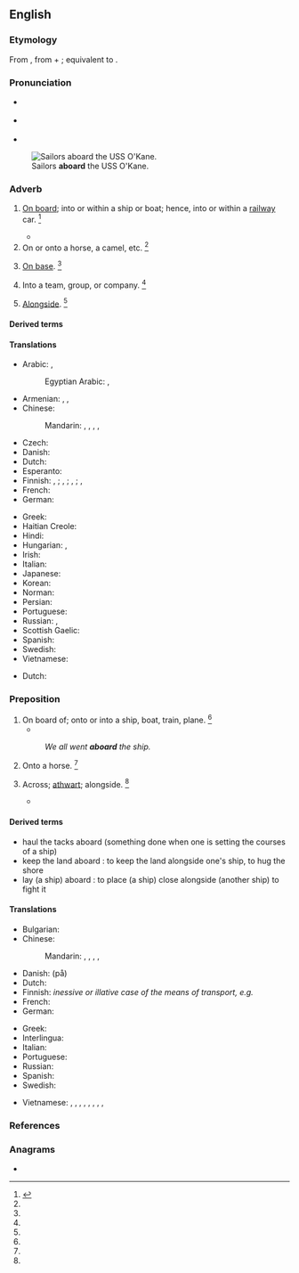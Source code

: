{{also|A board}}
==English==

===Etymology===
From {{inh|en|enm|abord}}, from {{m|enm|a-||on}} + {{m|enm|bord||board, side of a ship}}; equivalent to {{prefix|en|a|board}}.

===Pronunciation===
* {{a|UK}} {{IPA|en|/əˈbɔːd/}}
* {{a|US}} {{IPA|en|/əˈbɔɹd/}}
* {{audio|en|en-us-aboard.ogg|Audio (US)}}

[[File:US Navy 111116-N-RI884-003 Sailors aboard the guided-missile destroyer USS O'Kane (DDG 77) prepare for an underway replenishment.jpg|thumb|Sailors '''aboard''' the USS O'Kane.]]

===Adverb===
{{en-adv|-}}

# [[on board|On board]]; into or within a ship or boat; hence, into or within a [[railway]] car. {{defdate|First attested about 1350-1470.}}<ref name=SOED>{{R:SOED5|page=6}}</ref>
#: {{ux|en|We all climbed '''aboard'''.}}
#* {{quote-journal|en|date=2020 December 2|author=Paul Bigland|title=My weirdest and wackiest Rover yet|journal=Rail|page=68|text=As the 1857 to Manchester Piccadilly rolls in, I scan the windows and realise there are plenty of spare seats, so I hop '''aboard'''. The train is a '221'+'220' combo to allow for social distancing - a luxury on an [[XC]] train as normally you're playing sardines, so I make the most of it.}}
# On or onto a horse, a camel, etc. {{defdate|First attested in the late 19<sup>th</sup> century.}}<ref name=SOED/>
#: {{ux|en|To sling a saddle '''aboard'''.}}
# {{lb|en|baseball}} [[on base|On base]]. {{defdate|First attested in the mid 20<sup>th</sup> century.}}<ref name=SOED/>
#: {{ux|en|He doubled with two men '''aboard''', scoring them both.}}
# Into a team, group, or company. {{defdate|First attested in the mid 20<sup>th</sup> century.}}<ref name=SOED/>
#: {{ux|en|The office manager welcomed him '''aboard'''.}}
# {{lb|en|nautical}} [[alongside|Alongside]]. {{defdate|First attested about 1350-1470.}}<ref name=SOED/>
#: {{ux|en|The ships came close '''aboard''' to pass messages.}}
#: {{ux|en|The captain laid his ship '''aboard''' the enemy's ship.}}

====Derived terms====
{{der2|en
|all aboard
|fall aboard of
}}

====Translations====
{{trans-top|on board}}
* Arabic: {{t|ar|عَلَى ظَهْر}}, {{t|ar|عَلَى مَتْن}}
*: Egyptian Arabic: {{t|arz|على ضهر|tr=ʕala ḍahr|sc=Arab}}, {{t|arz|فوق سطح|tr=fooʾ saṭḥ|sc=Arab}}
* Armenian: {{t|hy|[[նավի]] [[վրա]]}} {{qualifier|ship}}, {{t|hy|[[գնացքի]] [[վրա]]}} {{qualifier|train}}, {{t|hy|[[օդանավի]] [[վրա]]}} {{qualifier|airplane}}
* Chinese:
*: Mandarin: {{qualifier|board a car, train}} {{t+|cmn|上車|sc=Hani}}, {{t+|cmn|上车|tr=shàngchē|sc=Hani}}, {{qualifier|boat, ship}} {{t+|cmn|上船|tr=shàngchuán|sc=Hani}}, {{qualifier|aeroplane}} {{t|cmn|[[上]][[飛機]]|sc=Hani}}, {{t|cmn|[[上]][[飞机]]|tr=shàng fēijī|sc=Hani}}
* Czech: {{t|cs|na palubě}}
* Danish: {{t|da|ombord}}
* Dutch: {{t|nl|aan boord}}
* Esperanto: {{t|eo|surŝipe}} {{qualifier|ship}}
* Finnish: {{t|fi|kyytiin}}, {{t|fi|kyydissä}} {{q|general}}; {{t|fi|laivaan}}, {{t|fi|laivassa}} {{q|ship}}; {{t|fi|koneeseen}}, {{t|fi|koneessa}} {{q|plane}}; {{t|fi|vaunuun}}, {{t|fi|vaunussa}} {{q|train}}
* French: {{t+|fr|à bord}}
* German: {{t+|de|an Bord}}
{{trans-mid}}
* Greek: {{t|el|στο πλοίο}}
* Haitian Creole: {{t|ht|abò}}
* Hindi: {{t|hi|अबौड}}
* Hungarian: {{t|hu|[[a]] [[fedélzet]][[-en|en]]}}, {{t+|hu|rajta}}
* Irish: {{t|ga|ar bord}}
* Italian: {{t|it|a bordo}}
* Japanese: {{t+|ja|乗る|tr=のって, notte|alt=乗って|sc=Jpan}}
* Korean: {{t-needed|ko}}
* Norman: {{t|nrf|à bord}}
* Persian: {{t|fa|روی یا داخل|sc=fa-Arab}}
* Portuguese: {{t|pt|a bordo}}
* Russian: {{t|ru|[[на]] [[борт|борту́]]}} {{qualifier|location}}, {{t|ru|[[на́]] [[борт]]}} {{qualifier|direction}}
* Scottish Gaelic: {{t|gd|air bòrd}}
* Spanish: {{t|es|a bordo}}
* Swedish: {{t+|sv|ombord}}
* Vietnamese: {{t-needed|vi}}
{{trans-bottom}}

{{trans-see|baseball|on base}}

{{trans-top|nautical}}
* Dutch: {{t+|nl|langszij}}
{{trans-mid}}
{{trans-bottom}}

===Preposition===
{{en-prep}}

# On board of; onto or into a ship, boat, train, plane. {{defdate|First attested about 1350-1470}}<ref name=SOED/>
#* {{quote-journal|en|date=2012-03
|author=William E. Carter, Merri Sue Carter
|title=The British Longitude Act Reconsidered
|volume=100|issue=2|page=87
|magazine={{w|American Scientist}}
|url=http://www.americanscientist.org/issues/pub/the-british-longitude-act-reconsidered
|passage=Conditions were horrendous '''aboard''' most British naval vessels at the time. Scurvy and other diseases ran rampant, killing more seamen each year than all other causes combined, including combat.}}
#: ''We all went '''aboard''' the ship.''
# Onto a horse. {{defdate|First attested in the mid 20<sup>th</sup> century.}}<ref name=SOED/>
# {{lb|en|obsolete}} Across; [[athwart]]; alongside. {{defdate|Attested from the early 16<sup>th</sup> century until the late 17<sup>th</sup> century.}}<ref name=SOED/>
#* {{quote-book|en|year=1591|author={{w|Edmund Spenser}}|title=Virgil's Gnat|passage=Nor iron bands '''aboard''' The Pontic Sea by their huge navy cast.}}

====Derived terms====
{{der-top}}
* haul the tacks aboard (something done when one is setting the courses of a ship)
* keep the land aboard : to keep the land alongside one's ship, to hug the shore
* lay (a ship) aboard : to place (a ship) close alongside (another ship) to fight it
{{der-mid}}
{{der-bottom}}

====Translations====
{{trans-top|on board of}}
* Bulgarian: {{t|bg|на борда}}
* Chinese:
*: Mandarin: {{qualifier|board a car, train}} {{t+|cmn|上車|sc=Hani}}, {{t+|cmn|上车|tr=shàngchē|sc=Hani}}, {{qualifier|boat, ship}} {{t+|cmn|上船|tr=shàngchuán|sc=Hani}}, {{qualifier|aeroplane}} {{t|cmn|[[上]][[飛機]]|sc=Hani}}, {{t|cmn|[[上]][[飞机]]|tr=shàng fēijī|sc=Hani}}
* Danish: {{t|da|om bord}} (på)
* Dutch: {{t|nl|aan boord}}
* Finnish: ''inessive or illative case of the means of transport, e.g.'' {{l|fi|laivaan}}
* French: {{t|fr|à bord de}}
* German: {{t+|de|an Bord}}
{{trans-mid}}
* Greek: {{t+|el|εν πλω}}
* Interlingua: {{t|ia|a bordo de}}
* Italian: {{t|it|[[a bordo]] [[di]]}}
* Portuguese: {{t|pt|[[a bordo]] [[de]]}}
* Russian: {{t|ru|[[на]] [[борт|борту́]]}} {{qualifier|+ [[genitive case]]}}
* Spanish: {{t|es|[[a bordo]] [[de]]}}
* Swedish: {{t|sv|[[ombord]] (på)}}
{{trans-bottom}}

{{checktrans-top}}
* Vietnamese: {{t-check|vi|trên tàu}}, {{t-check|vi|trên boong tàu}}, {{t-check|vi|trên thuyền}}, {{t-check|vi|trên xe lửa}}, {{t-check|vi|trên máy bay}}, {{t-check|vi|dọc theo}}, {{t+check|vi|gần}}, {{t+check|vi|kế}}, {{t-check|vi|lên trên}}
{{trans-mid}}
{{trans-bottom}}

===References===
<references/>

===Anagrams===
* {{anagrams|en|a=aabdor|Baroda|aborad|abroad}}